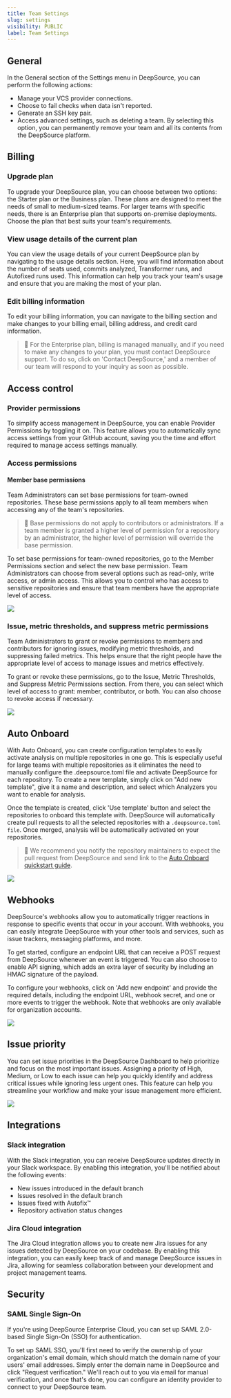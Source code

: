 ```yaml
---
title: Team Settings
slug: settings
visibility: PUBLIC
label: Team Settings
---
```

## General

In the General section of the Settings menu in DeepSource, you can perform the following actions:

- Manage your VCS provider connections.
- Choose to fail checks when data isn't reported.
- Generate an SSH key pair.
- Access advanced settings, such as deleting a team. By selecting this option, you can permanently remove your team and all its contents from the DeepSource platform.

## Billing

### Upgrade plan

To upgrade your DeepSource plan, you can choose between two options: the Starter plan or the Business plan. These plans are designed to meet the needs of small to medium-sized teams. For larger teams with specific needs, there is an Enterprise plan that supports on-premise deployments. Choose the plan that best suits your team's requirements.

### View usage details of the current plan

You can view the usage details of your current DeepSource plan by navigating to the usage details section. Here, you will find information about the number of seats used, commits analyzed, Transformer runs, and Autofixed runs used. This information can help you track your team's usage and ensure that you are making the most of your plan.

### Edit billing information

To edit your billing information, you can navigate to the billing section and make changes to your billing email, billing address, and credit card information. 

> 📘 For the Enterprise plan, billing is managed manually, and if you need to make any changes to your plan, you must contact DeepSource support. To do so, click on 'Contact DeepSource,' and a member of our team will respond to your inquiry as soon as possible.

## Access control

### Provider permissions

To simplify access management in DeepSource, you can enable Provider Permissions by toggling it on. This feature allows you to automatically sync access settings from your GitHub account, saving you the time and effort required to manage access settings manually.

### Access permissions

#### Member base permissions

Team Administrators can set base permissions for team-owned repositories. These base permissions apply to all team members when accessing any of the team's repositories. 

> 📘 Base permissions do not apply to contributors or administrators. If a team member is granted a higher level of permission for a repository by an administrator, the higher level of permission will override the base permission.

To set base permissions for team-owned repositories, go to the Member Permissions section and select the new base permission. Team Administrators can choose from several options such as read-only, write access, or admin access. This allows you to control who has access to sensitive repositories and ensure that team members have the appropriate level of access.

![](https://files.readme.io/50f472a-SCR-20231017-lqii.png)


### Issue, metric thresholds, and suppress metric permissions

Team Administrators to grant or revoke permissions to members and contributors for ignoring issues, modifying metric thresholds, and suppressing failed metrics. This helps ensure that the right people have the appropriate level of access to manage issues and metrics effectively.

To grant or revoke these permissions, go to the Issue, Metric Thresholds, and Suppress Metric Permissions section. From there, you can select which level of access to grant: member, contributor, or both. You can also choose to revoke access if necessary.

![](https://files.readme.io/2b19d66-SCR-20231017-lqii.png)



## Auto Onboard

With Auto Onboard, you can create configuration templates to easily activate analysis on multiple repositories in one go. This is especially useful for large teams with multiple repositories as it eliminates the need to manually configure the .deepsource.toml file and activate DeepSource for each repository. To create a new template, simply click on "Add new template", give it a name and description, and select which Analyzers you want to enable for analysis.

Once the template is created, click 'Use template' button and select the repositories to onboard this template with. DeepSource will automatically create pull requests to all the selected repositories with a `.deepsource.toml file`. Once merged, analysis will be automatically activated on your repositories.

> 📘 We recommend you notify the repository maintainers to expect the pull request from DeepSource and send link to the [Auto Onboard quickstart guide](https://docs.deepsource.com/docs/quickstart-auto-onboard).

![](https://files.readme.io/14cddb8-auto-onboard.png)

## Webhooks

DeepSource's webhooks allow you to automatically trigger reactions in response to specific events that occur in your account. With webhooks, you can easily integrate DeepSource with your other tools and services, such as issue trackers, messaging platforms, and more.

To get started, configure an endpoint URL that can receive a POST request from DeepSource whenever an event is triggered. You can also choose to enable API signing, which adds an extra layer of security by including an HMAC signature of the payload.

To configure your webhooks, click on 'Add new endpoint' and provide the required details, including the endpoint URL, webhook secret, and one or more events to trigger the webhook. Note that webhooks are only available for organization accounts.

![](https://files.readme.io/4914ef9-webhooks.png)

## Issue priority

You can set issue priorities in the DeepSource Dashboard to help prioritize and focus on the most important issues. Assigning a priority of High, Medium, or Low to each issue can help you quickly identify and address critical issues while ignoring less urgent ones. This feature can help you streamline your workflow and make your issue management more efficient.

![](https://files.readme.io/7e2da40-issue_priority.png)

## Integrations

### Slack integration

With the Slack integration, you can receive DeepSource updates directly in your Slack workspace. By enabling this integration, you'll be notified about the following events:

- New issues introduced in the default branch
- Issues resolved in the default branch
- Issues fixed with Autofix™
- Repository activation status changes

### Jira Cloud integration

The Jira Cloud integration allows you to create new Jira issues for any issues detected by DeepSource on your codebase. By enabling this integration, you can easily keep track of and manage DeepSource issues in Jira, allowing for seamless collaboration between your development and project management teams.

## Security

### SAML Single Sign-On

If you're using DeepSource Enterprise Cloud, you can set up SAML 2.0-based Single Sign-On (SSO) for authentication.

To set up SAML SSO, you'll first need to verify the ownership of your organization's email domain, which should match the domain name of your users' email addresses. Simply enter the domain name in DeepSource and click "Request verification." We'll reach out to you via email for manual verification, and once that's done, you can configure an identity provider to connect to your DeepSource team.
